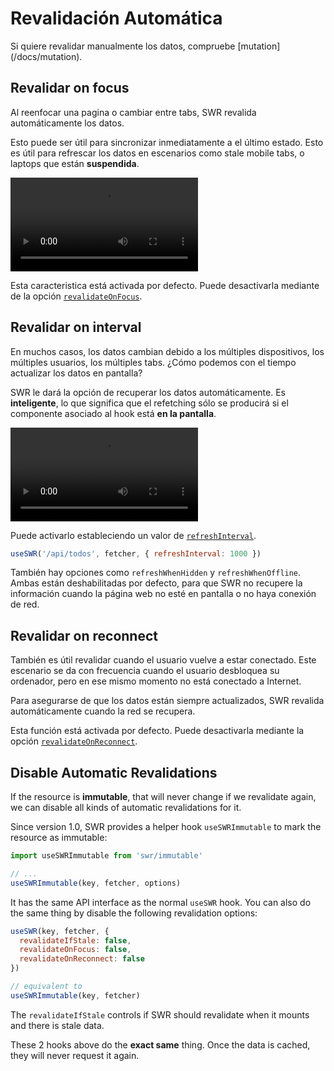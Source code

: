 
# Revalidación Automática

<Callout>
  Si quiere revalidar manualmente los datos, compruebe [mutation](/docs/mutation).
</Callout>

## Revalidar on focus

Al reenfocar una pagina o cambiar entre tabs, SWR revalida automáticamente los datos.

Esto puede ser útil para sincronizar inmediatamente a el último estado. Esto es útil para refrescar los datos en escenarios
como stale mobile tabs, o laptops que están **suspendida**.

<Bleed>
  <Video
    src="https://raw.githubusercontent.com/vercel/swr-site/master/.github/videos/focus-revalidate.mp4"
    caption="Vídeo: uso de la revalidación focus para sincronizar automáticamente el estado login entre páginas."
    ratio={307/768}
  />
</Bleed>

Esta caracteristica está activada por defecto. Puede desactivarla mediante de la opción [`revalidateOnFocus`](/docs/options).

## Revalidar on interval

En muchos casos, los datos cambian debido a los múltiples dispositivos, los múltiples usuarios, los múltiples tabs. ¿Cómo podemos
con el tiempo actualizar los datos en pantalla?

SWR le dará la opción de recuperar los datos automáticamente. Es **inteligente**, lo que significa que el refetching sólo se producirá si el
componente asociado al hook está **en la pantalla**.

<Bleed>
  <Video
    src="https://raw.githubusercontent.com/vercel/swr-site/master/.github/videos/refetch-interval.mp4"
    caption="Vídeo: cuando un usuario realiza un cambio, ambas sesiones acabarán por mostrar los mismo datos."
    ratio={307/768}
  />
</Bleed>

Puede activarlo estableciendo un valor de [`refreshInterval`](/docs/options).

```js
useSWR('/api/todos', fetcher, { refreshInterval: 1000 })
```

También hay opciones como `refreshWhenHidden` y `refreshWhenOffline`. Ambas están deshabilitadas por defecto,
para que SWR no recupere la información cuando la página web no esté en pantalla o no haya conexión de red.

## Revalidar on reconnect

También es útil revalidar cuando el usuario vuelve a estar conectado.
Este escenario se da con frecuencia cuando el usuario desbloquea su ordenador, pero en ese mismo momento no está conectado a Internet.

Para asegurarse de que los datos están siempre actualizados, SWR revalida automáticamente cuando la red se recupera.

Esta función está activada por defecto. Puede desactivarla mediante la opción [`revalidateOnReconnect`](/docs/options).

## Disable Automatic Revalidations

If the resource is **immutable**, that will never change if we revalidate again, we can disable all kinds of automatic revalidations for it.

Since version 1.0, SWR provides a helper hook `useSWRImmutable` to mark the resource as immutable:

```js
import useSWRImmutable from 'swr/immutable'

// ...
useSWRImmutable(key, fetcher, options)
```

It has the same API interface as the normal `useSWR` hook. You can also do the same thing by disable the following revalidation options:

```js
useSWR(key, fetcher, {
  revalidateIfStale: false,
  revalidateOnFocus: false,
  revalidateOnReconnect: false
})

// equivalent to
useSWRImmutable(key, fetcher)
```

The `revalidateIfStale` controls if SWR should revalidate when it mounts and there is stale data.

These 2 hooks above do the **exact same** thing. Once the data is cached, they will never request it again.
